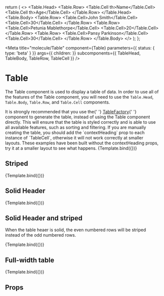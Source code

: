 
  return (
    <>
      <Table.Head>
        <Table.Row>
          <Table.Cell th>Name</Table.Cell>
          <Table.Cell th>Age</Table.Cell>
        </Table.Row>
      </Table.Head>
      <Table.Body>
        <Table.Row>
          <Table.Cell>John Smith</Table.Cell>
          <Table.Cell>30</Table.Cell>
        </Table.Row>
        <Table.Row>
          <Table.Cell>Petunia Mablethorpe</Table.Cell>
          <Table.Cell>20</Table.Cell>
        </Table.Row>
        <Table.Row>
          <Table.Cell>Pansy Parkinson</Table.Cell>
          <Table.Cell>30</Table.Cell>
        </Table.Row>
      </Table.Body>
    </>
  );
};

<Meta
  title="molecule/Table"
  component={Table}
  parameters={{ status: { type: 'beta' } }}
  args={{
    children: <TableContent />
  }}
  subcomponents={{
    TableHead,
    TableBody,
    TableRow,
    TableCell
  }}
/>


# Table

The Table component is used to display a table of data. In order to use all of the features of the Table component, you will need to use the `Table.Head`, `Table.Body`, `Table.Row`, and `Table.Cell` components.

<Tip>
  It is strongly recommended that you use the{' '}
  <a href="?path=/docs/organism-tablegenerator--default-story">TableFactory</a>{' '}
  component to generate the table, instead of using the Table component
  directly. This will ensure that the table is styled correctly and is able to
  use all available features, such as sorting and filtering.
</Tip>

<Tip type="danger">
  If you are manually creating the table, you should add the `contextHeading`
  prop to each instance of `TableCell`, otherwise it will not work correctly at
  smaller layouts. These examples have been built without the contextHeading
  props, try it at a smaller layout to see what happens.
</Tip>

<Canvas withSource="open">
  <Story name="Default">{Template.bind({})}</Story>
</Canvas>

## Striped

<Canvas withSource="open">
  <Story name="Striped" args={{ striped: true }}>
    {Template.bind({})}
  </Story>
</Canvas>

## Solid Header

<Canvas withSource="open">
  <Story name="Solid Header" args={{ solidHeader: true }}>
    {Template.bind({})}
  </Story>
</Canvas>

## Solid Header and striped

When the table heaer is solid, the even numbered rows will be striped instead of the odd numbered rows.

<Canvas withSource="open">
  <Story
    name="Solid Header and striped"
    args={{ solidHeader: true, striped: true }}
  >
    {Template.bind({})}
  </Story>
</Canvas>

## Full-width table

<Canvas withSource="open">
  <Story name="Full width" args={{ fullWidth: true }}>
    {Template.bind({})}
  </Story>
</Canvas>

## Props

<ArgsTable of={Table} />
